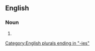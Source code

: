 ==English==

===Noun===
{{head|en|noun form}}

# {{plural of|incendiary|lang=en}}

[[Category:English plurals ending in "-ies"]]